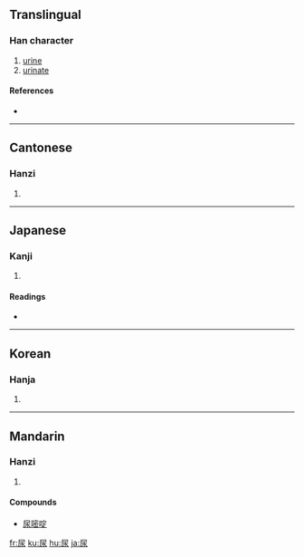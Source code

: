 {{see|尿}}
==Translingual==

===Han character===
{{Han char|rn=44|rad=尸|as=04|sn=7|four=7723<sub>2</sub>|canj=尸水 (SE)}}

# [[urine]]
# [[urinate]]

====References====
* {{Han ref|kx=0300.200|dkj=07651|dj=0596.130|hdz=20966.150|uh=5C3F|ud=23615|bh=A7BF|bd=42943}}

----

==Cantonese==

===Hanzi===
{{yue-hanzi|jyut=|y=niu6, seui1}}

# {{defn|Cantonese}}

----

==Japanese==

===Kanji===
{{ja-kanji|grade=c|rs=尸04}}

# {{defn|Japanese}}

====Readings====
* {{ja-readings|on=[[にょう]] (nyō)|kun=[[いばり]] (ibari)}}

----

==Korean==

===Hanja===
{{ko-hanja|hangeul=뇨|rv=nyo|mr=nyo}}

# {{defn|Korean}}

----

==Mandarin==

===Hanzi===
{{cmn-hanzi|pin=[[niào]] ([[niao4]]), [[suī]] ([[sui1]])|wg=niao<sup>4</sup>, sui<sup>1</sup>}}

# {{defn|Mandarin}}

====Compounds====
* [[尿嘧啶]]

[[fr:尿]]
[[ku:尿]]
[[hu:尿]]
[[ja:尿]]